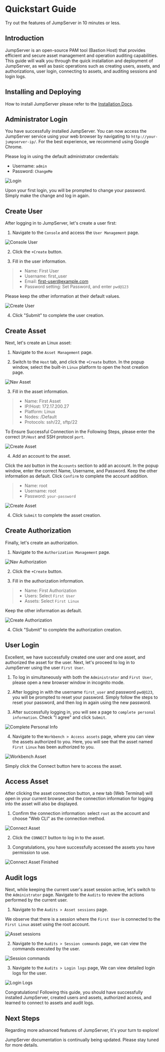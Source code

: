 # Quickstart Guide

Try out the features of JumpServer in 10 minutes or less.

## Introduction

JumpServer is an open-source PAM tool (Bastion Host) that provides efficient and secure asset management and operation auditing capabilities. This guide will walk you through the quick installation and deployment of JumpServer, as well as basic operations such as creating users, assets, and authorizations, user login, connecting to assets, and auditing sessions and login logs.

## Installing and Deploying

How to install JumpServer please refer to the [Installation Docs](/docs/installation).

## Administrator Login

You have successfully installed JumpServer. You can now access the JumpServer service using your web browser by navigating to `http://your-jumpserver-ip/`. For the best experience, we recommend using Google Chrome.

Please log in using the default administrator credentials:

- Username: `admin`
- Password: `ChangeMe`

![Login](/images/docs/quickstart/login.png)

Upon your first login, you will be prompted to change your password. Simply make the change and log in again.

## Create User

After logging in to JumpServer, let's create a user first:

1. Navigate to the `Console` and access the `User Management` page.

![Console User](/images/docs/quickstart/console-user.png)

2. Click the `+Create` button.

3. Fill in the user information.

> - Name: First User
> - Username: first_user
> - Email: first-user@example.com
> - Password setting: Set Password, and enter `pwd@123`

Please keep the other information at their default values.

![Create User](/images/docs/quickstart/create-user.png)

4. Click "Submit" to complete the user creation.

## Create Asset

Next, let's create an Linux asset:

1. Navigate to the `Asset Management` page.

2. Switch to the `Host` tab, and click the `+Create` button. In the popup window, select the built-in `Linux` platform to open the host creation page.

![Nav Asset](/images/docs/quickstart/nav-assets.png)

3. Fill in the asset information.

> - Name: First Asset
> - IP/Host: 172.17.200.27
> - Platform: Linux
> - Nodes: /Default
> - Protocols: ssh/22, sftp/22

To Ensure Successful Connection in the Following Steps, please enter the correct `IP/Host` and SSH protocol `port`.

![Create Asset](/images/docs/quickstart/create-asset.png)

4. Add an account to the asset.

Click the `Add` button in the `Accounts` section to add an account. In the popup window, enter the correct Name, Username, and Password. Keep the other information as default. Click `Confirm` to complete the account addition.

> - Name: root
> - Username: root
> - Password: `your-password`

![Create Asset](/images/docs/quickstart/create-asset-add-account.png)

4. Click `Submit` to complete the asset creation.

## Create Authorization

Finally, let's create an authorization.

1. Navigate to the `Authorization Management` page.

![Nav Authorization](/images/docs/quickstart/nav-authorization.png)

2. Click the `+Create` button.

3. Fill in the authorization information.

> - Name: First Authorization
> - Users: Select `First User`
> - Assets: Select `First Linux`

Keep the other information as default.

![Create Authorization](/images/docs/quickstart/create-authorization.png)

4. Click "Submit" to complete the authorization creation.

## User Login

Excellent, we have successfully created one user and one asset, and authorized the asset for the user. Next, let's proceed to log in to JumpServer using the user `First User`.

1. To log in simultaneously with both the `Administrator` and `First User`, please open a new browser window in incognito mode.

2. After logging in with the username `first_user` and password `pwd@123`, you will be prompted to reset your password. Simply follow the steps to reset your password, and then log in again using the new password.

3. After successfully logging in, you will see a page to `complete personal information`. Check "I agree" and click `Submit`.

![Complete Personal Info](/images/docs/quickstart/complete-personal-info.png)

4. Navigate to the `Workbench > Access assets` page, where you can view the assets authorized to you. Here, you will see that the asset named `First Linux` has been authorized to you.

![Workbench Asset](/images/docs/quickstart/workbench-assets.png)

Simply click the Connect button here to access the asset.

## Access Asset

After clicking the asset connection button, a new tab (Web Terminal) will open in your current browser, and the connection information for logging into the asset will also be displayed.

1. Confirm the connection information: select `root` as the account and choose "Web CLI" as the connection method.

![Connect Asset](/images/docs/quickstart/connect-asset.png)

2. Click the `CONNECT` button to log in to the asset.

3. Congratulations, you have successfully accessed the assets you have permission to use.

![Connect Asset Finished](/images/docs/quickstart/connect-asset-finished.png)

## Audit logs

Next, while keeping the current user's asset session active, let's switch to the `Administrator` page. Navigate to the `Audits` to review the actions performed by the current user.

1. Navigate to the `Audits > Asset sessions` page.

We observe that there is a session where the `First User` is connected to the `First Linux` asset using the root account.

![Asset sessions](/images/docs/quickstart/asset-sessions.png)

2. Navigate to the `Audits > Session commands` page, we can view the commands executed by the user.

![Session commands](/images/docs/quickstart/session-commands.png)

3. Navigate to the `Audits > Login logs` page, We can view detailed login logs for the user.

![Login Logs](/images/docs/quickstart/login-logs.png)

Congratulations! Following this guide, you should have successfully installed JumpServer, created users and assets, authorized access, and learned to connect to assets and audit logs.

## Next Steps

Regarding more advanced features of JumpServer, it's your turn to explore!

JumpServer documentation is continually being updated. Please stay tuned for more details.
